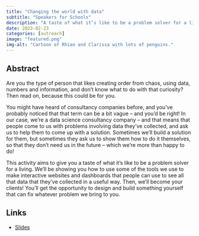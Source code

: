 ```yaml
---
title: "Changing the world with data"
subtitle: "Speakers for Schools"
description: "A taste of what it’s like to be a problem solver for a living"
date: 2023-02-23
categories: [outreach]
image: "featured.png"
img-alt: "Cartoon of Rhian and Clarissa with lots of penguins."
---
```


## Abstract

Are you the type of person that likes creating order from chaos, using data, numbers and information, and don’t know what to do with that curiosity? Then read on, because this could be for you.

You might have heard of consultancy companies before, and you’ve probably noticed that that term can be a bit vague – and you’d be right! In our case, we’re a data science consultancy company – and that means that people come to us with problems involving data they’ve collected, and ask us to help them to come up with a solution. Sometimes we’ll build a solution for them, but sometimes they ask us to show them how to do it themselves, so that they don’t need us in the future – which we’re more than happy to do!

This activity aims to give you a taste of what it’s like to be a problem solver for a living. We’ll be showing you how to use some of the tools we use to make interactive websites and dashboards that people can use to see all that data that they’ve collected in a useful way. Then, we’ll become your clients! You’ll get the opportunity to design and build something yourself that can fix whatever problem we bring to you.

## Links

- [Slides](https://statsrhian.github.io/talks/2023/2023-02-23-changing-the-world-with-data/slides.html#/title-slide)

